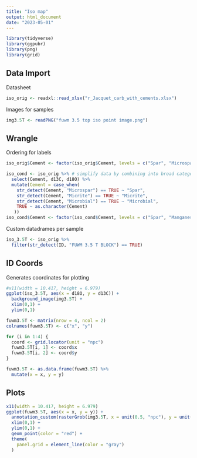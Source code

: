 ```yaml
---
title: "Iso map"
output: html_document
date: "2023-05-01"
---
```


```r
library(tidyverse)
library(ggpubr)
library(png)
library(grid)
```

## Data Import
Datasheet
```r
iso_orig <- readxl::read_xlsx("r_Jacquet_carb_with_cements.xlsx")
```
Images for samples
```r
img3.5T <- readPNG("fuwm 3.5 top iso point image.png")
```

## Wrangle
Ordering for labels
```r
iso_orig$Cement <- factor(iso_orig$Cement, levels = c("Spar", "Microspar", "Manganese", "Micrite", "Micrite (SSF)", "Micrite (spicule)", "Microbial", "Microbial (SSF)", "Laminar Microbial", "Laminar Microbial (Strom)", "Laminar Microbial (sponge)", "Laminar Calcrete"))
```

```r
iso_cond <- iso_orig %>% # simplify data by combining into broad categories
  select(Cement, d13C, d18O) %>%
  mutate(Cement = case_when(
    str_detect(Cement, "Microspar") == TRUE ~ "Spar",
    str_detect(Cement, "Micrite") == TRUE ~ "Micrite",
    str_detect(Cement, "Microbial") == TRUE ~ "Microbial",
    TRUE ~ as.character(Cement)
   ))
iso_cond$Cement <- factor(iso_cond$Cement, levels = c("Spar", "Manganese", "Micrite",  "Microbial", "Laminar Calcrete"))
```
Custom datadrames per sample
```r
iso_3.5T <- iso_orig %>%
  filter(str_detect(ID, "FUWM 3.5 T BLOCK") == TRUE)
```

## ID Coords
Generates coordinates for plotting
```r
#x11(width = 10.417, height = 6.979)
ggplot(iso_3.5T, aes(x = d18O, y = d13C)) +
  background_image(img3.5T) +
  xlim(0,1) +
  ylim(0,1) 

fuwm3.5T <- matrix(nrow = 4, ncol = 2)
colnames(fuwm3.5T) <- c("x", "y")

for (i in 1:4) {
  coord <- grid.locator(unit = "npc")
  fuwm3.5T[i, 1] <- coord$x
  fuwm3.5T[i, 2] <- coord$y
}

fuwm3.5T <- as.data.frame(fuwm3.5T) %>%
  mutate(x = x, y = y)
```

## Plots
```r
x11(width = 10.417, height = 6.979)
ggplot(fuwm3.5T, aes(x = x, y = y)) +
  annotation_custom(rasterGrob(img3.5T, x = unit(0.5, "npc"), y = unit(0.5, "npc")), xmin = 0, xmax = 1, ymin = 0, ymax = 1) +
  xlim(0,1) +
  ylim(0,1) +
  geom_point(color = "red") +
  theme(
    panel.grid = element_line(color = "gray")
  )
```